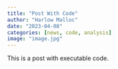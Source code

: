 ```yaml
---
title: "Post With Code"
author: "Harlow Malloc"
date: "2023-04-08"
categories: [news, code, analysis]
image: "image.jpg"
---
```


This is a post with executable code.
